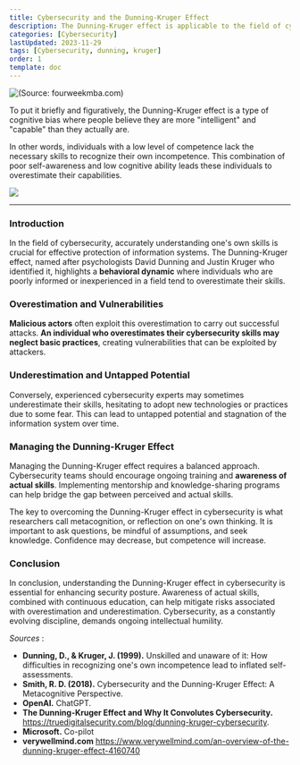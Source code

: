 ---
title: Cybersecurity and the Dunning-Kruger Effect
description: The Dunning-Kruger effect is applicable to the field of cybersecurity and represents a threat to businesses.
categories: [Cybersecurity]
lastUpdated: 2023-11-29
tags: [Cybersecurity, dunning, kruger]
order: 1
template: doc
---

![(Source: fourweekmba.com)](../../../assets/misc/cybersecurite_dunning_kruger/dunning-kruger.webp)

To put it briefly and figuratively, the Dunning-Kruger effect is a type of cognitive bias where people believe they are more "intelligent" and "capable" than they actually are. 

In other words, individuals with a low level of competence lack the necessary skills to recognize their own incompetence. This combination of poor self-awareness and low cognitive ability leads these individuals to overestimate their capabilities.

![](../../../assets/misc/cybersecurite_dunning_kruger/salt.gif)

---

### Introduction

In the field of cybersecurity, accurately understanding one's own skills is crucial for effective protection of information systems. The Dunning-Kruger effect, named after psychologists David Dunning and Justin Kruger who identified it, highlights a **behavioral dynamic** where individuals who are poorly informed or inexperienced in a field tend to overestimate their skills.

### Overestimation and Vulnerabilities

**Malicious actors** often exploit this overestimation to carry out successful attacks. **An individual who overestimates their cybersecurity skills may neglect basic practices**, creating vulnerabilities that can be exploited by attackers.

### Underestimation and Untapped Potential

Conversely, experienced cybersecurity experts may sometimes underestimate their skills, hesitating to adopt new technologies or practices due to some fear. This can lead to untapped potential and stagnation of the information system over time.

### Managing the Dunning-Kruger Effect

Managing the Dunning-Kruger effect requires a balanced approach. Cybersecurity teams should encourage ongoing training and **awareness of actual skills**. Implementing mentorship and knowledge-sharing programs can help bridge the gap between perceived and actual skills.

The key to overcoming the Dunning-Kruger effect in cybersecurity is what researchers call metacognition, or reflection on one's own thinking. It is important to ask questions, be mindful of assumptions, and seek knowledge. Confidence may decrease, but competence will increase.

### Conclusion

In conclusion, understanding the Dunning-Kruger effect in cybersecurity is essential for enhancing security posture. Awareness of actual skills, combined with continuous education, can help mitigate risks associated with overestimation and underestimation. Cybersecurity, as a constantly evolving discipline, demands ongoing intellectual humility.

*Sources* : 

- **Dunning, D., & Kruger, J. (1999).** Unskilled and unaware of it: How difficulties in recognizing one's own incompetence lead to inflated self-assessments.
- **Smith, R. D. (2018).** Cybersecurity and the Dunning-Kruger Effect: A Metacognitive Perspective.
- **OpenAI.** ChatGPT.
- **The Dunning-Kruger Effect and Why It Convolutes Cybersecurity.** https://truedigitalsecurity.com/blog/dunning-kruger-cybersecurity.
- **Microsoft.** Co-pilot
- **verywellmind.com** https://www.verywellmind.com/an-overview-of-the-dunning-kruger-effect-4160740
